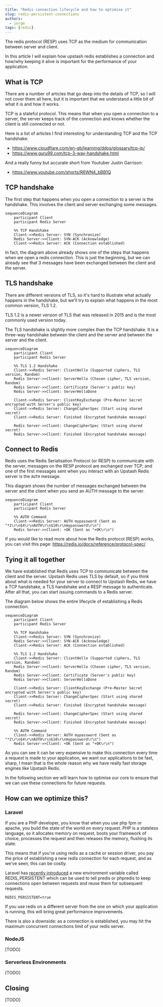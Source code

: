 ```yaml
---
title: "Redis connection lifecycle and how to optimise it"
slug: redis-persistent-connections
authors:
  - jorge
tags: [redis]
---
```


The redis protocol (RESP) uses TCP as the medium for communication between server and client.

In this article I will explain how upstash redis establishes a connection and how/why keeping it alive is important for the performance of your application.

## What is TCP

There are a number of articles that go deep into the details of TCP, so I will not cover them all here, but it is important that we understand a little bit of what it is and how it works.

TCP is a stateful protocol. This means that when you open a connection to a server, the server keeps track of the connection and knows whether the client is still connected or not.

Here is a list of articles I find interesting for understanding TCP and the TCP handshake:

- https://www.cloudflare.com/en-gb/learning/ddos/glossary/tcp-ip/
- https://www.guru99.com/tcp-3-way-handshake.html

And a really funny but accurate short from Youtuber Justin Garrison:

- https://www.youtube.com/shorts/R6WN4_bBB1Q

## TCP handshake

The first step that happens when you open a connection to a server is the handshake. This involves the client and server exchanging some messages.

```mermaid
sequenceDiagram
    participant Client
    participant Redis Server

    %% TCP Handshake
    Client->>Redis Server: SYN (Synchronize)
    Redis Server->>Client: SYN-ACK (Acknowledge)
    Client->>Redis Server: ACK (Connection established)
```

In fact, the diagram above already shows one of the steps that happens when we open a redis connection. This is just the beginning, but we can already see that 3 messages have been exchanged between the client and the server.

## TLS handshake

There are different versions of TLS, so it's hard to illustrate what actually happens in the handshake, but we'll try to explain what happens in the most common version, TLS 1.2.

TLS 1.2 is a newer version of TLS that was released in 2015 and is the most commonly used version today.

The TLS handshake is slightly more complex than the TCP handshake. It is a three-way handshake between the client and the server and between the server and the client.

```mermaid
sequenceDiagram
    participant Client
    participant Redis Server

    %% TLS 1.2 Handshake
    Client->>Redis Server: ClientHello (Supported ciphers, TLS version, Random)
    Redis Server->>Client: ServerHello (Chosen cipher, TLS version, Random)
    Redis Server->>Client: Certificate (Server's public key)
    Redis Server->>Client: ServerHelloDone
    
    Client->>Redis Server: ClientKeyExchange (Pre-Master Secret encrypted with Server's public key)
    Client->>Redis Server: ChangeCipherSpec (Start using shared secret)
    Client->>Redis Server: Finished (Encrypted handshake message)

    Redis Server->>Client: ChangeCipherSpec (Start using shared secret)
    Redis Server->>Client: Finished (Encrypted handshake message)
```

## Connect to Redis

Redis uses the Redis Serialisation Protocol (or RESP) to communicate with the server, messages on the RESP protocol are exchanged over TCP, and one of the first messages sent when you interact with an Upstash Redis server is the `AUTH` message.

This diagram shows the number of messages exchanged between the server and the client when you send an AUTH message to the server.

```mermaid
sequenceDiagram
    participant Client
    participant Redis Server

    %% AUTH Command
    Client->>Redis Server: AUTH mypassword (Sent as "*2\r\n$4\r\nAUTH\r\n$10\r\nmypassword\r\n")
    Redis Server->>Client: +OK (Sent as "+OK\r\n")
```

If you would like to read more about how the Redis protocol (RESP) works, you can visit this page: https://redis.io/docs/reference/protocol-spec/

## Tying it all together

We have established that Redis uses TCP to communicate between the client and the server. Upstash Redis uses TLS by default, so if you think about what is needed for your server to connect to Upstash Redis, we have a TCP handshake, a TLS handshake and a RESP message to authenticate. After all that, you can start issuing commands to a Redis server.

The diagram below shows the entire lifecycle of establishing a Redis connection.

```mermaid
sequenceDiagram
    participant Client
    participant Redis Server

    %% TCP Handshake
    Client->>Redis Server: SYN (Synchronize)
    Redis Server->>Client: SYN-ACK (Acknowledge)
    Client->>Redis Server: ACK (Connection established)

    %% TLS 1.2 Handshake
    Client->>Redis Server: ClientHello (Supported ciphers, TLS version, Random)
    Redis Server->>Client: ServerHello (Chosen cipher, TLS version, Random)
    Redis Server->>Client: Certificate (Server's public key)
    Redis Server->>Client: ServerHelloDone
    
    Client->>Redis Server: ClientKeyExchange (Pre-Master Secret encrypted with Server's public key)
    Client->>Redis Server: ChangeCipherSpec (Start using shared secret)
    Client->>Redis Server: Finished (Encrypted handshake message)

    Redis Server->>Client: ChangeCipherSpec (Start using shared secret)
    Redis Server->>Client: Finished (Encrypted handshake message)

    %% AUTH Command
    Client->>Redis Server: AUTH mypassword (Sent as "*2\r\n$4\r\nAUTH\r\n$10\r\nmypassword\r\n")
    Redis Server->>Client: +OK (Sent as "+OK\r\n")
```

As you can see it can be very expensive to make this connection every time a request is made to your application, we want our applications to be fast, sharp, I mean that is the whole reason why we have really fast storage engines like Upstash Redis.

In the following section we will learn how to optimise our core to ensure that we can use these connections for future requests.

## How can we optimize this?

### Laravel

If you are a PHP developer, you know that when you use php fpm or apache, you build the state of the world on every request. PHP is a stateless language, so it allocates memory on request, boots your framework of choice, processes the request and then releases the memory, flushing its state.

This means that if you're using redis as a cache or session driver, you pay the price of establishing a new redis connection for each request, and as we've seen, this can be costly.

Laravel has [recently introduced](https://github.com/laravel/laravel/commit/55738c0c4e17e6eeff52f5486293e5f5e6be511c) a new environment variable called REDIS_PERSISTENT which can be used to tell predis or phpredis to keep connections open between requests and reuse them for subsequent requests.

```env
REDIS_PERSISTENT=true
```

If you use redis on a different server from the one on which your application is running, this will bring great performance improvements.

There is also a downside: as a connection is established, you may hit the maximum concurrent connections limit of your redis server.

### NodeJS

[TODO]

### Serverless Environments

[TODO]

## Closing

[TODO]
